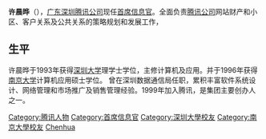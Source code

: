 {{BLPsources}}
{{tone|time=2011-2-6}}
{{NoteTA|G1=IT|G2=CR}}
{{Infobox person
| 图像       =
| 图像说明   = 
| 姓名       = 许晨晔
| 国籍       = {{PRC}}
| 母校       = [[深圳大學|深圳大學]]、[[南京大學|南京大學]]
| 职业       = [[騰訊公司|騰訊公司]]首席信息官
| 机构       = [[騰訊公司|騰訊公司]]
| 参股公司   = [[騰訊控股|騰訊控股]]
}}

'''许晨晔'''（{{bd|？|||catIdx=X许}}），[[广东|广东]][[深圳|深圳]][[腾讯公司|腾讯公司]]现任[[首席信息官|首席信息官]]。全面负责[[腾讯公司|腾讯公司]]网站财产和小区、客户关系及公共关系的策略规划和发展工作，

==生平==
许晨晔于1993年获得[[深圳大学|深圳大学]]理学士学位，主修计算机及应用。并于1996年获得[[南京大学|南京大学]]计算机应用硕士学位。 曾在深圳数据通信局任职，累积丰富软件系统设计、网络管理和市场推广及销售管理经验。1999年加入腾讯，是集团主要创办人之一。

{{腾讯}}
{{DEFAULTSORT:Xu Chenhua}}
[[Category:腾讯人物|Category:腾讯人物]]
[[Category:首席信息官|Category:首席信息官]]
[[Category:深圳大學校友|Category:深圳大學校友]]
[[Category:南京大學校友|Category:南京大學校友]]
[[Category:许姓|Chenhua]]